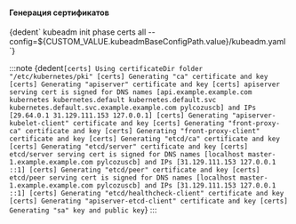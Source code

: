 



<h4>Генерация сертификатов</h4>
<CodeBlock language="bash">
    {dedent`
        kubeadm init phase certs all --config=${CUSTOM_VALUE.kubeadmBaseConfigPath.value}/kubeadm.yaml
    `}
</CodeBlock>

:::note
<CodeBlock language="bash">
    {dedent`
        [certs] Using certificateDir folder "/etc/kubernetes/pki"
        [certs] Generating "ca" certificate and key
        [certs] Generating "apiserver" certificate and key
        [certs] apiserver serving cert is signed for DNS names [api.example.example.com kubernetes kubernetes.default kubernetes.default.svc kubernetes.default.svc.example.example.com pylcozuscb] and IPs [29.64.0.1 31.129.111.153 127.0.0.1]
        [certs] Generating "apiserver-kubelet-client" certificate and key
        [certs] Generating "front-proxy-ca" certificate and key
        [certs] Generating "front-proxy-client" certificate and key
        [certs] Generating "etcd/ca" certificate and key
        [certs] Generating "etcd/server" certificate and key
        [certs] etcd/server serving cert is signed for DNS names [localhost master-1.example.example.com pylcozuscb] and IPs [31.129.111.153 127.0.0.1 ::1]
        [certs] Generating "etcd/peer" certificate and key
        [certs] etcd/peer serving cert is signed for DNS names [localhost master-1.example.example.com pylcozuscb] and IPs [31.129.111.153 127.0.0.1 ::1]
        [certs] Generating "etcd/healthcheck-client" certificate and key
        [certs] Generating "apiserver-etcd-client" certificate and key
        [certs] Generating "sa" key and public key
    `}
</CodeBlock>
:::

